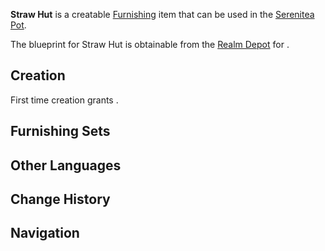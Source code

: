 {{Furnishing Infobox
|id             = 370101
|image          = Item Straw Hut.png
|category       = Building
|subcategory    = Liyue
|rarity         = 2
|adeptal_energy = 30
|load           = 125
|reduced_load   = 62
|description    = A simple single-room house that is made from Fir Wood. Though it doesn't look impressive in the least, it will at least not collapse under the assault of ordinary wind and rain.<br />With limited manpower and materials, building such kind of house is not a bad idea.
|blueprint      = [[Realm Depot]]
}}
'''Straw Hut''' is a creatable [[Furnishing]] item that can be used in the [[Serenitea Pot]].

The blueprint for Straw Hut is obtainable from the [[Realm Depot]] for {{Item|Realm Currency|24|x=80}}.

==Creation==
First time creation grants {{Item|Trust|24|x=30}}.
{{Recipe
|type = Creation
|time = 12h
|Fir Wood = 8
|sort = Fir Wood
}}

==Furnishing Sets==
{{Craft Usage}}

==Other Languages==
{{Other Languages
|default_hidden = 1
|en      = Straw Hut
|zhs     = 干草庐屋
|zhs_rm  = Gāncǎo Lúwū
|zht     = 乾草廬屋
|zht_rm  = Gāncǎo Lúwū
|ja      = 干し草の家屋
|ja_rm   = Hoshikusa no Kaoku
|ko      = 건초 오두막
|ko_rm   = 
|es      = Cabaña de paja
|fr      = Cabane en paille
|ru      = Соломенная хижина
|th      = กระท่อมหญ้าคา
|th_rm   = 
|vi      = Nhà Tranh
|de      = Strohhütte
|id      = Pondok Jerami
|pt      = Cabana de Palha
}}

==Change History==
{{Change History|1.5}}

==Navigation==
{{Furnishing Navbox/Exterior|building}}
